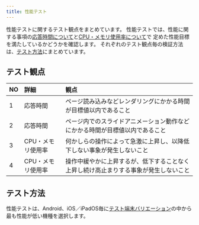 ```yaml
---
title: 性能テスト
---
```


性能テストに関するテスト観点をまとめています。
性能テストでは、性能に関する事項の[応答時間について](../../requirements/non-functional/performance.mdx#応答時間について)と[CPU・メモリ使用率について](../../requirements/non-functional/performance.mdx#cpuメモリ使用率について)で
定めた性能目標を満たしているかどうかを確認します。
それぞれのテスト観点毎の検証方法は、[テスト方法](functional-testing.mdx#テスト方法)にまとめています。

## テスト観点

| NO | 詳細 | 観点 |
| :--- | :--- | :--- |
| 1 | 応答時間 | ページ読み込みなどレンダリングにかかる時間が目標値以内であること |
| 2 | 応答時間 | ページ内でのスライドアニメーション動作などにかかる時間が目標値以内であること |
| 3 | CPU・メモリ使用率 | 何かしらの操作によって急激に上昇し、以降低下しない事象が発生しないこと |
| 4 | CPU・メモリ使用率 | 操作中緩やかに上昇するが、低下することなく上昇し続け高止まりする事象が発生しないこと |

## テスト方法

性能テストは、Android、iOS／iPadOS毎に[テスト端末バリエーション](../../test-planning/test-variation.mdx)の中から最も性能が低い機種を選択します。
